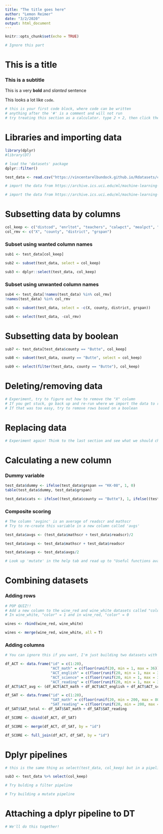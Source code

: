 ```yaml
---
title: "The title goes here"
author: "Lemon Reimer"
date: "3/2/2020"
output: html_document
---
```


```r
knitr::opts_chunk$set(echo = TRUE)

# Ignore this part
```

# This is a title

### This is a subtitle

This is a very **bold** and *slanted* sentence

This looks a lot like `code`.

```r
# this is your first code block, where code can be written
# anything after the '#' is a comment and will not run
# try treating this section as a calculator. type 2 + 2, then click the green arrow
```

# Libraries and importing data

```r
library(dplyr)
#library(DT)

# load the 'datasets' package
dplyr::filter()
```

```r
test_data <- read.csv("https://vincentarelbundock.github.io/Rdatasets/csv/Ecdat/Caschool.csv")

# import the data from https://archive.ics.uci.edu/ml/machine-learning-databases/wine-quality/winequality-red.csv and call it wine_red

# import the data from https://archive.ics.uci.edu/ml/machine-learning-databases/wine-quality/winequality-white.csv and call it wine_white
```

# Subsetting data by columns

```r
col_keep <- c("distcod", "enrltot", "teachers", "calwpct", "mealpct", "computer", "testscr", "compstu", "expnstu", "str", "avginc", "elpct", "readscr", "mathscr")
col_rmv <- c("X", "county", "district", "grspan")
```

### Subset using wanted column names

```r
sub1 <- test_data[col_keep]
```

```r
sub2 <- subset(test_data, select = col_keep)
```

```r
sub3 <- dplyr::select(test_data, col_keep)
```

### Subset using unwanted column names

```r
sub4 <- test_data[!names(test_data) %in% col_rmv]
!names(test_data) %in% col_rmv
```

```r
sub5 <- subset(test_data, select = -c(X, county, district, grspan))
```

```r
sub6 <- select(test_data, -col_rmv)
```

# Subsetting data by boolean

```r
sub7 <- test_data[test_data$county == "Butte", col_keep]
```

```r
sub8 <- subset(test_data, county == "Butte", select = col_keep)
```

```r
sub9 <- select(filter(test_data, county == "Butte"), col_keep)
```

# Deleting/removing data

```r
# Experiment, try to figure out how to remove the "X" column
# If you get stuck, go back up and re-run where we import the data to refresh the dataset
# If that was too easy, try to remove rows based on a boolean
```

# Replacing data

```r
# Experiment again! Think to the last section and see what we should change about how we've been writing our code


```

# Calculating a new column

### Dummy variable

```r
test_data$dummy <- ifelse(test_data$grspan == "KK-08", 1, 0)
table(test_data$dummy, test_data$grspan)
```

```r
test_data$cats <- ifelse((test_data$county == "Butte"), 1, ifelse((test_data$county == "Fresno"), 2, 0))
```

### Composite scoring

```r
# The column 'avginc' is an average of readscr and mathscr
# Try to re-create this variable in a new column called 'avgs'

test_data$avgs <- (test_data$mathscr + test_data$readscr)/2

test_data$avgs <- test_data$mathscr + test_data$readscr

test_data$avgs <- test_data$avgs/2
```

```r
# Look up 'mutate' in the help tab and read up to "Useful functions available"
```

# Combining datasets

### Adding rows

```r
# POP QUIZ!!
# Add a new column to the wine_red and wine_white datasets called "color"
# In wine_white, "color" = 1 and in wine_red, "color" = 0
```

```r
wines <- rbind(wine_red, wine_white)
```

```r
wines <- merge(wine_red, wine_white, all = T)
```

### Adding columns

```r
# You can ignore this if you want, I'm just building two datasets with random ACT/SAT scores

df_ACT <- data.frame("id" = c(1:20), 
                     "ACT_math" = c(floor(runif(20, min = 1, max = 36))), 
                     "ACT_english" = c(floor(runif(20, min = 1, max = 36))), 
                     "ACT_science" = c(floor(runif(20, min = 1, max = 36))), 
                     "ACT_reading" = c(floor(runif(20, min = 1, max = 36))))
df_ACT$ACT_avg <- (df_ACT$ACT_math + df_ACT$ACT_english + df_ACT$ACT_science + df_ACT$ACT_reading)/4

df_SAT <- data.frame("id" = c(1:20), 
                     "SAT_math" = c(floor(runif(20, min = 200, max = 800))), 
                     "SAT_reading" = c(floor(runif(20, min = 200, max = 800))))
df_SAT$SAT_total <- df_SAT$SAT_math + df_SAT$SAT_reading

```

```r
df_SCORE <- cbind(df_ACT, df_SAT)
```

```r
df_SCORE <- merge(df_ACT, df_SAT, by = "id")
```

```r
df_SCORE <- full_join(df_ACT, df_SAT, by = "id")
```

# Dplyr pipelines

```r
# this is the same thing as select(test_data, col_keep) but in a pipeline

sub3 <- test_data %>% select(col_keep)
```

```r
# Try bulding a filter pipeline
```

```r
# Try building a mutate pipeline
```

# Attaching a dplyr pipeline to DT

```r
# We'll do this together!
```

